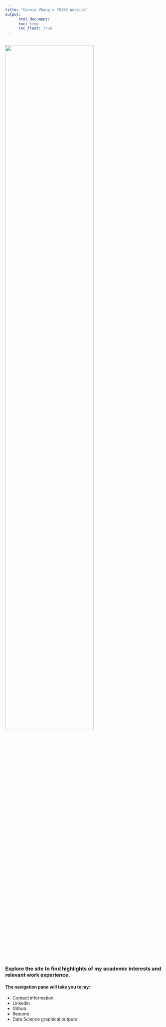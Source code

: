 ```yaml
---
title: "Connie Zhang's P8150 Website"
output:
      html_document:
      toc: true
      toc_float: true
---
```

<br/>
<img src="images/IMG_5760.jpeg" style="width:75%">

### Explore the site to find highlights of my academic interests and relevant work experience. 
#### The navigation pane will take you to my:
* Contact information
* Linkedin
* Github 
* Resume
* Data Science graphical outputs
